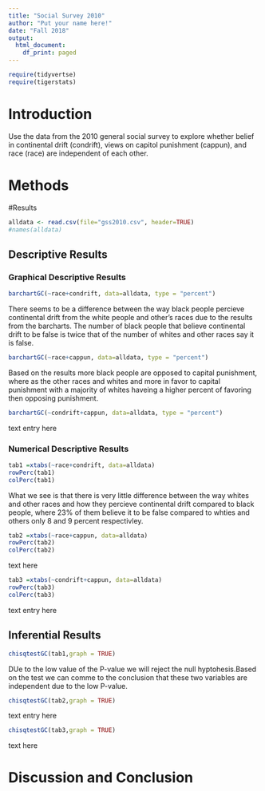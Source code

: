 ```yaml
---
title: "Social Survey 2010"
author: "Put your name here!"
date: "Fall 2018"
output:
  html_document:
    df_print: paged
---
```


```r
require(tidyvertse)
require(tigerstats)

```

# Introduction

<!--In this section you explain what you are trying to show.  Where did the data come from?  What is the research or other question you are trying to answer?!-->

Use the data from the 2010 general social survey to explore whether belief in continental drift (condrift), views on capitol punishment (cappun), and race (race) are independent of each other.

# Methods

<!--Decide on your methods:  use "variable analysis" or other appropriate descriptors.  Make sure to choose at least one graphical method and at least one numerical method.!-->

#Results

<!--Divide this section into two sub-sections:  One for your descriptive  results and one for your inferential results.!-->

```r
alldata <- read.csv(file="gss2010.csv", header=TRUE)
#names(alldata)
```


## Descriptive Results

### Graphical Descriptive Results

<!--Graphical results here.  Make sure to show your code.  Provide appropriate labels for axes, giving units if possible, and provide a good title for the graph, too.  Use the graphical results to describe the patterns if any that exist in the data as focused toward the research question!-->

```r
barchartGC(~race+condrift, data=alldata, type = "percent") 
```

There seems to be a difference between the way black people percieve continental drift from the white people and other's races due to the results from the barcharts. The number of black people that believe continental drift to be false is twice that of the number of whites and other races say it is false.  

```r
barchartGC(~race+cappun, data=alldata, type = "percent") 
```
  
Based on the results more black people are opposed to capital punishment, where as the other races and whites and more in favor to capital punishment with a majority of whites haveing a higher percent of favoring then opposing punishment.  

```r
barchartGC(~condrift+cappun, data=alldata, type = "percent") 
```
  
text entry here  

### Numerical Descriptive Results

<!--Numerical results go here. Use the numerical results to describe the patterns if any that exist in the data as focused toward the research question!-->
```r
tab1 =xtabs(~race+condrift, data=alldata)
rowPerc(tab1)
colPerc(tab1)
```
What we see is that there is very little difference between the way whites and other races and how they percieve continental drift compared to black people, where 23% of them believe it to be false compared to whties and others only 8 and 9 percent respectivley.  

```r
tab2 =xtabs(~race+cappun, data=alldata)
rowPerc(tab2)
colPerc(tab2)
```
  
text here  

```r
tab3 =xtabs(~condrift+cappun, data=alldata)
rowPerc(tab3)
colPerc(tab3)
```
  
text entry here  

## Inferential Results

<!--State hypothesis clearly.  Make sure your discussion of the inferential test covers all the aspects that the test output produces, such as test statistic, p-value etc.  Make a decision about the null hypothesis, explain the assumptions on which the selected test/procedure was based, and why the chosen procedure satisfys the assumptions and is appropriate to answer the research question!-->
```r
chisqtestGC(tab1,graph = TRUE)
```
  
DUe to the low value of the P-value we will reject the null hyptohesis.Based on the test we can comme to the conclusion that these two variables are independent due to the low P-value.  

```r
chisqtestGC(tab2,graph = TRUE)
```
  
text entry here  

```r
chisqtestGC(tab3,graph = TRUE)
```
  
text here  

# Discussion and Conclusion

<!--Discussion and conclusion here.  If you found a relationship be sure to consider whether the relationship occurs because one of the variavbles causes the other, or whether they perhasps are related for some other reason.  Watch the chapter 6 videos from the GeorgeTown videos collection.!-->
